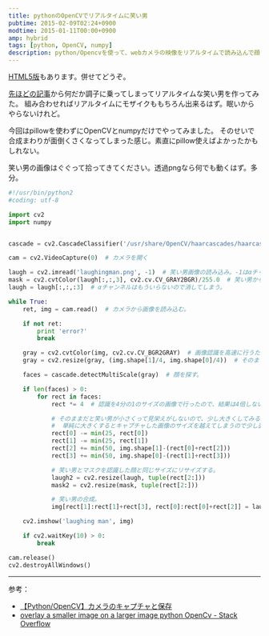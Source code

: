 ```yaml
---
title: pythonのOpenCVでリアルタイムに笑い男
pubtime: 2015-02-09T02:24+0900
modtime: 2015-01-11T00:00+0900
amp: hybrid
tags: [python, OpenCV, numpy]
description: python/Opencvを使って、webカメラの映像をリアルタイムで読み込んで顔を検出して、笑い男の画像を重ねるプログラムを作ってみました。
---
```


<PS date="2015-01-11">
<a href="/blog/2016/01/html5-realtime-laughing-man.html">HTML5版</a>もあります。併せてどうぞ。
</PS>

[先ほどの記事](/blog/2015/02/python-opencv-pillow-facemosaic.html)から何だか調子に乗ってしまってリアルタイムな笑い男を作ってみた。
組み合わせればリアルタイムにモザイクももちろん出来るはず。眠いからやらないけれど。

今回はpillowを使わずにOpenCVとnumpyだけでやってみました。
そのせいで合成まわりが面倒くさくなってしまった感じ。素直にpillow使えばよかったかもしれない。

笑い男の画像はぐぐって拾ってきてください。透過pngなら何でも動くはず。多分。

``` python
#!/usr/bin/python2
#coding: utf-8

import cv2
import numpy


cascade = cv2.CascadeClassifier('/usr/share/OpenCV/haarcascades/haarcascade_frontalface_alt.xml')  # 顔認識用の特徴量

cam = cv2.VideoCapture(0)  # カメラを開く

laugh = cv2.imread('laughingman.png', -1)  # 笑い男画像の読み込み。-1はαチャンネル付きということのようだ？
mask = cv2.cvtColor(laugh[:,:,3], cv2.cv.CV_GRAY2BGR)/255.0  # 笑い男からαチャンネルだけを抜き出して0から1までの値にする。あと3チャンネルにしておく。
laugh = laugh[:,:,:3]  # αチャンネルはもういらないので消してしまう。

while True:
    ret, img = cam.read()  # カメラから画像を読み込む。

    if not ret:
        print 'error?'
        break

    gray = cv2.cvtColor(img, cv2.cv.CV_BGR2GRAY)  # 画像認識を高速に行うためにグレースケール化。
    gray = cv2.resize(gray, (img.shape[1]/4, img.shape[0]/4))  # そのままだと遅かったので画像を4分の1にしてさらに高速化。

    faces = cascade.detectMultiScale(gray)  # 顔を探す。

    if len(faces) > 0:
        for rect in faces:
            rect *= 4  # 認識を4分の1のサイズの画像で行ったので、結果は4倍しないといけない。

            # そのままだと笑い男が小さくって見栄えがしないので、少し大きくしてみる。
            #  単純に大きくするとキャプチャした画像のサイズを越えてしまうので少し面倒な処理をしている。
            rect[0] -= min(25, rect[0])
            rect[1] -= min(25, rect[1])
            rect[2] += min(50, img.shape[1]-(rect[0]+rect[2]))
            rect[3] += min(50, img.shape[0]-(rect[1]+rect[3]))

            # 笑い男とマスクを認識した顔と同じサイズにリサイズする。
            laugh2 = cv2.resize(laugh, tuple(rect[2:]))
            mask2 = cv2.resize(mask, tuple(rect[2:]))

            # 笑い男の合成。
            img[rect[1]:rect[1]+rect[3], rect[0]:rect[0]+rect[2]] = laugh2[:,:] * mask2 + img[rect[1]:rect[1]+rect[3], rect[0]:rect[0]+rect[2]] * (1.0 - mask2)

    cv2.imshow('laughing man', img)

    if cv2.waitKey(10) > 0:
        break

cam.release()
cv2.destroyAllWindows()
```

---

参考：
- [【Python/OpenCV】カメラのキャプチャと保存](http://python-gazo.blog.jp/opencv/Webカメラ画像取得)
- [overlay a smaller image on a larger image python OpenCv - Stack Overflow](http://stackoverflow.com/questions/14063070/overlay-a-smaller-image-on-a-larger-image-python-opencv)
